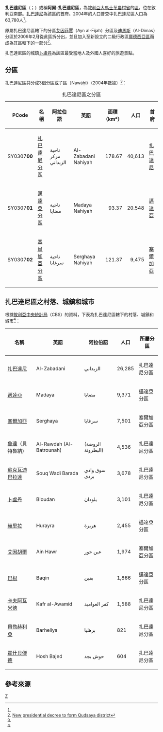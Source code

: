 {{Infobox settlement
|name = 扎巴達尼區
|native_name = {{rtl-lang|ar|منطقة الزبداني}}
|settlement_type = [[大馬士革農村省|大馬士革農村省]]行政區
|image_skyline = 
|image_map = Zabadani District.png
|mapsize = 
|map_caption = 扎巴達尼區在大馬士革農村省的位置（黃色區塊處）
|type = 敘利亞行政區
|subdivision_type = 國家
|subdivision_name = {{flag|Syria}}
|subdivision_type1 = 省
|subdivision_name1 = [[大馬士革農村省|大馬士革農村省]]
|parts_type = 分區
|parts_style = para
|p1 = 3個分區
|seat = [[扎巴達尼|扎巴達尼]]
|area_total_km2 = 393.42
|population = 63,780
|population_as_of = 2004
|population_density_km2 = 162.12
|population_footnotes =<ref name=census2004>{{cite web |title=General Census of Population and Housing 2004 |url=http://www.cbssyr.sy/General%20census/census%202004/pop-man.pdf |publisher=Central Bureau of Statistics |language=ar |accessdate=2015-12-21 |deadurl=yes |archiveurl=https://web.archive.org/web/20151208115353/http://www.cbssyr.sy/General%20census/census%202004/pop-man.pdf |archivedate=2015-12-08 }}也可參閱英語版的資料：{{cite web |title=2004 Census Data |url=https://www.humanitarianresponse.info/en/operations/syria/dataset/syrian-arab-republic-other |publisher=UN OCHA |accessdate=2015-12-21 |archive-date=2019-05-30 |archive-url=https://web.archive.org/web/20190530164146/https://www.humanitarianresponse.info/en/operations/syria/dataset/syrian-arab-republic-other |dead-url=no }}</ref>
|coordinates_display = inline,title
|coordinates_region = SY
|latNS = N
|latd = 33
|latm = 43
|lats = 00
|longEW = E
|longd = 36
|longm = 05
|longs = 00
|elevation_ft = 
|elevation_m = 
|geocode = SY0307
|website =
}}

'''扎巴達尼區'''（{{lang-ar|منطقة الزبداني}}；{{lang-en|Al-Zabadani District}}）或稱'''阿爾-扎巴達尼區'''，為[[敘利亞|敘利亞]][[大馬士革農村省|大馬士革農村省]]的[[区_(叙利亚)|區]]，位在敘利亞南部。[[扎巴達尼|扎巴達尼]]為該區的首府。2004年的人口普查中扎巴達尼區人口為63,780人<ref name=census2004 />。

原屬扎巴達尼區轄下的分區[[艾因菲賈|艾因菲賈]]（Ayn al-Fijah）分區及[[迪馬斯|迪馬斯]]（Al-Dimas）分區於2009年2月從此區拆分出，並且加入至新設立的二級行政區[[庫德西亞區|庫德西亞區]]而成為其區轄下的一部分<ref>[http://mla-sy.org/site/index.php?option=com_content&view=article&id=2169:%D9%85%D9%86%D8%A7%D8%B7%D9%82%20%D8%B1%D9%8A%D9%81%20%D8%AF%D9%85%D8%B4%D9%82%20%D8%B9%D8%B4%D8%B1%D8%A9%20%D8%A8%D8%B9%D8%AF%20%D8%A5%D8%AD%D8%AF%D8%A7%D8%AB%20%D9%85%D9%86%D8%B7%D9%82%D8%A9%20%D9%82%D8%AF%D8%B3%D9%8A%D8%A7%20&catid=70:%D8%A7%D9%84%D9%86%D8%B4%D8%A7%D8%B7%D8%A7%D8%AA&Itemid=41 New presidential decree to form Qudsaya district]{{dead link|date=2018年3月 |bot=InternetArchiveBot |fix-attempted=yes }}</ref>。

扎巴達尼區的城鎮[[卜盧丹|卜盧丹]]為該區最受當地人及外國人喜好的旅遊景點。 

==分區==
扎巴達尼區共分成3個分區或子區（Nawāḥī）（2004年數據）<ref name=census2004 />：

{| class="wikitable sortable"
|- 
|+ 扎巴達尼區之分區
! PCode || 名稱 || 阿拉伯語 || 英語 || 面積<br>（km²） || 人口 || 首府 
|-
| SY0307'''00'''
| [[扎巴達尼分區|扎巴達尼分區]]
| ناحية مركز الزبداني
| Al-Zabadani Nahiyah
| align=right | 178.67
| align=right | 40,613
| [[扎巴達尼|扎巴達尼]]
|-
| SY0307'''01'''
| [[邁達亞分區|邁達亞分區]]
| ناحية مضايا
| Madaya Nahiyah
| align=right | 93.37
| align=right | 20.548
| [[邁達亞|邁達亞]]
|-
| SY0307'''02'''
| [[塞爾加亞分區|塞爾加亞分區]]
| ناحية سرغايا
| Serghaya Nahiyah
| align=right | 121.37
| align=right | 9,475
| [[塞爾加亞|塞爾加亞]]
|}

==扎巴達尼區之村落、城鎮和城市==
根據[[敘利亞中央統計局|敘利亞中央統計局]]（CBS）的資料，下表為扎巴達尼區轄下的村落、城鎮和城市<ref name=census2004 />：
{| class="wikitable sortable" border="1" cellpadding="3" style="border-collapse:collapse"
|+
|- 
!名稱
!英語
!阿拉伯語
!人口
!所屬分區
|-
|[[扎巴達尼|扎巴達尼]]
|Al-Zabadani
|الزبداني
|26,285
|扎巴達尼分區
|-
|[[邁達亞|邁達亞]]
|Madaya
|مضايا
|9,371
|邁達亞分區
|-
|[[塞爾加亞|塞爾加亞]]
|Serghaya
|سرغايا
|7,501
|塞爾加亞分區
|-
|[[魯達_(敘利亞)|魯達]]（貝特魯納）
|Al-Rawdah (Al-Batrounah)
|(الروضة (البطرونة
|4,536
|扎巴達尼分區
|-
|[[蘇克瓦迪巴拉達|蘇克瓦迪巴拉達]]
|Souq Wadi Barada
|سوق وادي بردى
|3,678
|扎巴達尼分區
|-
|[[卜盧丹|卜盧丹]]
|Bloudan
|بلودان
|3,101
|扎巴達尼分區
|-
|[[赫里拉|赫里拉]]
|Hurayra
|هريرة
|2,455
|邁達亞分區
|-
|[[艾因胡爾|艾因胡爾]]
|Ain Hawr
|عين حور
|1,974
|塞爾加亞分區
|-
|[[巴根|巴根]]
|Baqin
|بقين
|1,866
|邁達亞分區
|-
|[[卡夫阿瓦米德|卡夫阿瓦米德]]
|Kafr al-Awamid
|كفر العواميد
|1,588
|扎巴達尼分區
|-
|[[貝勒赫利亞|貝勒赫利亞]]
|Barheliya
|برهليا
|821
|扎巴達尼分區
|-
|[[霍什貝傑德|霍什貝傑德]]
|Hosh Bajed
|حوش بجد
|604
|扎巴達尼分區
|}
==參考來源==
{{reflist}}

{{敘利亞二級行政區|state=collapsed}}

[[Category:大馬士革農村省區份|Z]]